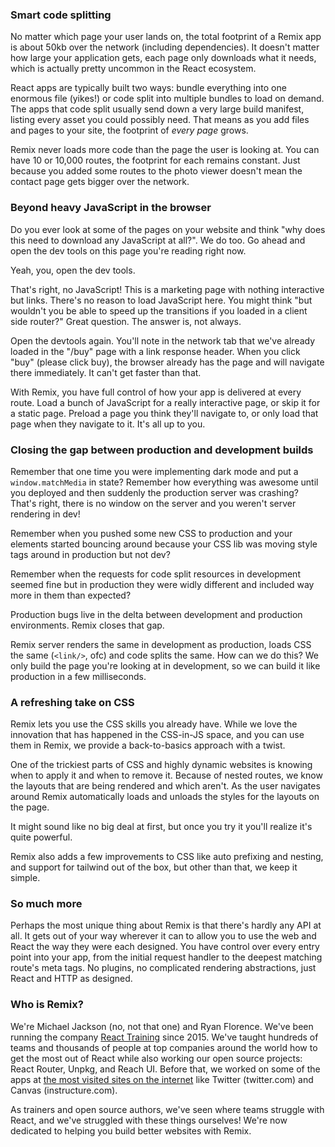 ### Smart code splitting

No matter which page your user lands on, the total footprint of a Remix app is about 50kb over the network (including dependencies). It doesn't matter how large your application gets, each page only downloads what it needs, which is actually pretty uncommon in the React ecosystem.

React apps are typically built two ways: bundle everything into one enormous file (yikes!) or code split into multiple bundles to load on demand. The apps that code split usually send down a very large build manifest, listing every asset you could possibly need. That means as you add files and pages to your site, the footprint of _every page_ grows.

Remix never loads more code than the page the user is looking at. You can have 10 or 10,000 routes, the footprint for each remains constant. Just because you added some routes to the photo viewer doesn't mean the contact page gets bigger over the network.

### Beyond heavy JavaScript in the browser

Do you ever look at some of the pages on your website and think "why does this need to download any JavaScript at all?". We do too. Go ahead and open the dev tools on this page you're reading right now.

Yeah, you, open the dev tools.

That's right, no JavaScript! This is a marketing page with nothing interactive but links. There's no reason to load JavaScript here. You might think "but wouldn't you be able to speed up the transitions if you loaded in a client side router?" Great question. The answer is, not always.

Open the devtools again. You'll note in the network tab that we've already loaded in the "/buy" page with a link response header. When you click "buy" (please click buy), the browser already has the page and will navigate there immediately. It can't get faster than that.

With Remix, you have full control of how your app is delivered at every route. Load a bunch of JavaScript for a really interactive page, or skip it for a static page. Preload a page you think they'll navigate to, or only load that page when they navigate to it. It's all up to you.

### Closing the gap between production and development builds

Remember that one time you were implementing dark mode and put a `window.matchMedia` in state? Remember how everything was awesome until you deployed and then suddenly the production server was crashing? That's right, there is no window on the server and you weren't server rendering in dev!

Remember when you pushed some new CSS to production and your elements started bouncing around because your CSS lib was moving style tags around in production but not dev?

Remember when the requests for code split resources in development seemed fine but in production they were widly different and included way more in them than expected?

Production bugs live in the delta between development and production environments. Remix closes that gap.

Remix server renders the same in development as production, loads CSS the same (`<link/>`, ofc) and code splits the same. How can we do this? We only build the page you're looking at in development, so we can build it like production in a few milliseconds.

### A refreshing take on CSS

Remix lets you use the CSS skills you already have. While we love the innovation that has happened in the CSS-in-JS space, and you can use them in Remix, we provide a back-to-basics approach with a twist.

One of the trickiest parts of CSS and highly dynamic websites is knowing when to apply it and when to remove it. Because of nested routes, we know the layouts that are being rendered and which aren't. As the user navigates around Remix automatically loads and unloads the styles for the layouts on the page.

It might sound like no big deal at first, but once you try it you'll realize it's quite powerful.

Remix also adds a few improvements to CSS like auto prefixing and nesting, and support for tailwind out of the box, but other than that, we keep it simple.

### So much more

Perhaps the most unique thing about Remix is that there's hardly any API at all. It gets out of your way wherever it can to allow you to use the web and React the way they were each designed. You have control over every entry point into your app, from the initial request handler to the deepest matching route's meta tags. No plugins, no complicated rendering abstractions, just React and HTTP as designed.

### Who is Remix?

We're Michael Jackson (no, not that one) and Ryan Florence. We've been running the company [React Training](https://reacttraining.com) since 2015. We've taught hundreds of teams and thousands of people at top companies around the world how to get the most out of React while also working our open source projects: React Router, Unpkg, and Reach UI. Before that, we worked on some of the apps at [the most visited sites on the internet](https://www.alexa.com/topsites/countries/US) like Twitter (twitter.com) and Canvas (instructure.com).

As trainers and open source authors, we've seen where teams struggle with React, and we've struggled with these things ourselves! We're now dedicated to helping you build better websites with Remix.
